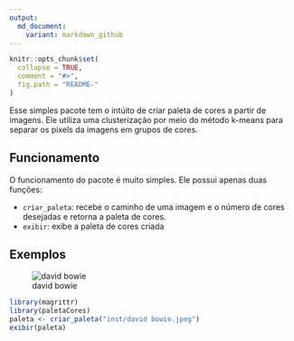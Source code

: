 ```yaml
---
output:
  md_document:
    variant: markdown_github
---
```


<!-- README.md is generated from README.Rmd. Please edit that file -->

```r
knitr::opts_chunk$set(
  collapse = TRUE,
  comment = "#>",
  fig.path = "README-"
)
```

Esse simples pacote tem o intúito de criar paleta de cores a partir de imagens. Ele utiliza uma clusterização por meio do método k-means para separar os pixels da imagens em grupos de cores.

## Funcionamento

O funcionamento do pacote é muito simples. Ele possui apenas duas funções:

- `criar_paleta`: recebe o caminho de uma imagem e o número de cores desejadas e retorna a paleta de cores.
- `exibir`: exibe a paleta de cores criada


## Exemplos

![david bowie](inst/david bowie.jpeg)

```r
library(magrittr)
library(paletaCores)
paleta <- criar_paleta("inst/david bowie.jpeg")
exibir(paleta)
```
